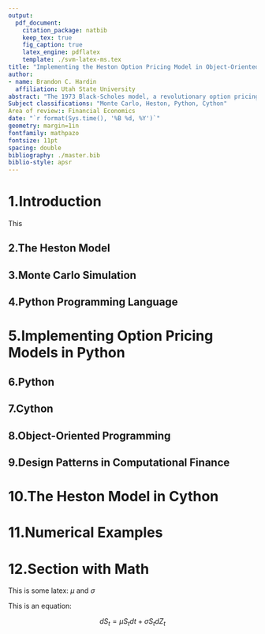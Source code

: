 ---
output: 
  pdf_document:
    citation_package: natbib
    keep_tex: true
    fig_caption: true
    latex_engine: pdflatex
    template: ./svm-latex-ms.tex
title: "Implementing the Heston Option Pricing Model in Object-Oriented Cython"
author:
- name: Brandon C. Hardin 
  affiliation: Utah State University
abstract: "The 1973 Black-Scholes model, a revolutionary option pricing formula whose price is "relatively close" to observed prices, makes an asumption that the volatility is constant and thus, deterministic. This causes some inefficiencies and patterns in the pricing of options due to the model providing evidence of the "volitility smile" of the implied volatility. Many scholars have suggested that the volatility should be modelled by a stochastic process and the (1993) Heston Model is one of many proposed solutions to remedy this problem. The Heston Model allows for the "smile" by defining the volatitliy as a stochastic process. This thesis considers a solution to this problem by utilizing Heston's stochastic volitility model in conjunction with Euler's discretization scheme in a simple Monte Carlo engine. The application of this model has been implemented in object-oriented Cython, for it provides the simplicity of Python, all the while, providing C-like performance."
Subject classifications: "Monte Carlo, Heston, Python, Cython"
Area of review:: Financial Economics
date: "`r format(Sys.time(), '%B %d, %Y')`"
geometry: margin=1in
fontfamily: mathpazo
fontsize: 11pt
spacing: double
bibliography: ./master.bib
biblio-style: apsr
---

# 1.Introduction

This 

## 2.The Heston Model

## 3.Monte Carlo Simulation

## 4.Python Programming Language

# 5.Implementing Option Pricing Models in Python

## 6.Python 

## 7.Cython

## 8.Object-Oriented Programming

## 9.Design Patterns in Computational Finance


# 10.The Heston Model in Cython

# 11.Numerical Examples

# 12.Section with Math

This is some latex: $\mu$ and $\sigma$

This is an equation:

$$
dS_{t} = \mu S_{t} dt + \sigma S_{t} dZ_{t}
$$


<!--
# References
\setlength{\parindent}{-0.2in}
\setlength{\leftskip}{0.2in}
\setlength{\parskip}{8pt}
\vspace*{-0.2in}
\noindent
-->


